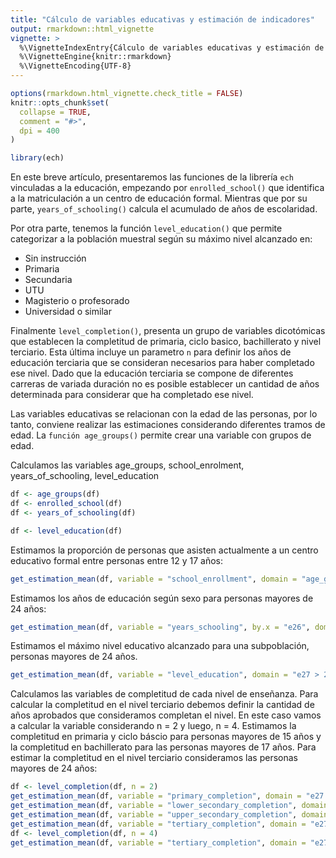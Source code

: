 ```yaml
---
title: "Cálculo de variables educativas y estimación de indicadores"
output: rmarkdown::html_vignette
vignette: >
  %\VignetteIndexEntry{Cálculo de variables educativas y estimación de indicadores}
  %\VignetteEngine{knitr::rmarkdown}
  %\VignetteEncoding{UTF-8}
---
```


```r
options(rmarkdown.html_vignette.check_title = FALSE)
knitr::opts_chunk$set(
  collapse = TRUE,
  comment = "#>",
  dpi = 400
)
```

```r
library(ech)
```

En este breve artículo, presentaremos las funciones de la librería `ech` vinculadas a la educación, empezando por `enrolled_school()` que identifica a la matriculación a un centro de educación formal. Mientras que por su parte,  `years_of_schooling()` calcula el acumulado de años de escolaridad. 

Por otra parte, tenemos la función `level_education()` que permite categorizar a la población muestral según su máximo nivel alcanzado en:

* Sin instrucción
* Primaria
* Secundaria
* UTU
* Magisterio o profesorado 
* Universidad o similar

Finalmente `level_completion()`, presenta un grupo de variables dicotómicas que establecen la completitud de primaria, ciclo basico, bachillerato y nivel terciario. Esta última incluye un parametro `n` para definir los años  de educación terciaria que se consideran necesarios para haber completado ese nivel. Dado que la educación terciaria se compone de diferentes carreras de variada duración no es posible establecer un cantidad de años determinada para considerar que ha completado ese nivel.

Las variables educativas se relacionan con la edad de las personas, por lo tanto, conviene realizar las estimaciones considerando diferentes tramos de edad. La `función age_groups()` permite crear una variable con grupos de edad.

Calculamos las variables age_groups, school_enrolment, years_of_schooling, level_education

```r
df <- age_groups(df)
df <- enrolled_school(df)
df <- years_of_schooling(df)

df <- level_education(df)
```

Estimamos la proporción de personas que asisten actualmente a un centro educativo formal entre personas entre 12 y 17 años:

```r
get_estimation_mean(df, variable = "school_enrollment", domain = "age_groups == 3", level = "i", ids = "upm", estrato = "estrato")
```

Estimamos los años de educación según sexo para personas mayores de 24 años:

```r
get_estimation_mean(df, variable = "years_schooling", by.x = "e26", domain = "e27 > 24", level = "i", ids = "upm", estrato = "estrato")

```

Estimamos el máximo nivel educativo alcanzado para una subpoblación, personas mayores de 24 años.

```r
get_estimation_mean(df, variable = "level_education", domain = "e27 > 24", level = "i")
```

Calculamos las variables de completitud de cada nivel de enseñanza. Para calcular la completitud en el nivel terciario debemos definir la cantidad de años aprobados que consideramos completan el nivel. En este caso vamos a calcular la variable considerando n = 2 y luego, n = 4. Estimamos la completitud en primaria y ciclo báscio para personas mayores de 15 años y la completitud en bachillerato para las personas mayores de 17 años. Para estimar la completitud en el nivel terciario consideramos las personas mayores de 24 años:

```r
df <- level_completion(df, n = 2)
get_estimation_mean(df, variable = "primary_completion", domain = "e27 > 15", level = "i")
get_estimation_mean(df, variable = "lower_secondary_completion", domain = "e27 > 15", level = "i")
get_estimation_mean(df, variable = "upper_secondary_completion", domain = "e27 > 17", level = "i")
get_estimation_mean(df, variable = "tertiary_completion", domain = "e27 > 24", level = "i")
df <- level_completion(df, n = 4)
get_estimation_mean(df, variable = "tertiary_completion", domain = "e27 > 24", level = "i")
```
